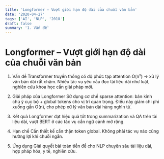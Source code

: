 ```yaml
---
title: 'Longformer – Vượt giới hạn độ dài của chuỗi văn bản'
date: '2020-04-27'
tags: ['AI', 'NLP', '2018']
draft: false
summary: '1. Vấn đề'
---
```


# Longformer – Vượt giới hạn độ dài của chuỗi văn bản

1. Vấn đề
Transformer truyền thống có độ phức tạp attention O(n²) → xử lý văn bản dài rất chậm. Nhiều tác vụ yêu cầu đọc tài liệu dài như luật, nghiên cứu khoa học cần giải pháp mới.

2. Giải pháp của Longformer
Sử dụng cơ chế sparse attention: bán kính chú ý cục bộ + global tokens cho vị trí quan trọng. Điều này giảm chi phí xuống gần O(n), cho phép xử lý văn bản dài hàng nghìn từ.

3. Kết quả
Longformer đạt hiệu quả tốt trong summarization và QA trên tài liệu dài, vượt BERT ở các tác vụ cần ngữ cảnh mở rộng.

4. Hạn chế
Cần thiết kế cẩn thận token global. Không phải tác vụ nào cũng hưởng lợi khi chuỗi ngắn.

5. Ứng dụng
Giải quyết bài toán tiền đề cho NLP chuyên sâu tài liệu dài, hợp pháp hóa, y tế, nghiên cứu.